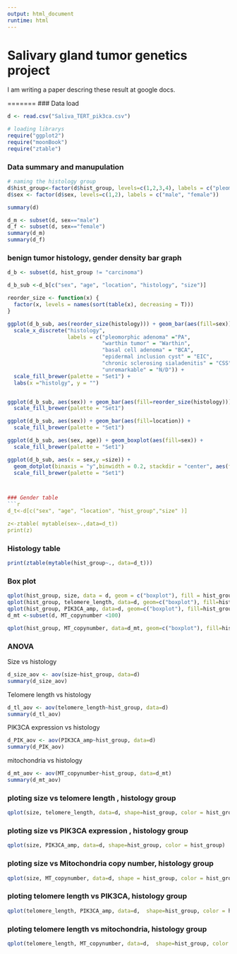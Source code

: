 ```yaml
---
output: html_document
runtime: html
---
```

# Salivary gland tumor genetics project

I am writing a paper descring these result at google docs.


=======
### Data load
```r
d <- read.csv("Saliva_TERT_pik3ca.csv")
```


```r
# loading librarys
require("ggplot2")
require("moonBook")
require("ztable")
```

### Data summary and manupulation
```r
# naming the histology group
d$hist_group<-factor(d$hist_group, levels=c(1,2,3,4), labels = c("pleomorphic adenoma", "warthin", "carcinoma", "etc")) 
d$sex <- factor(d$sex, levels=c(1,2), labels = c("male", "female")) 

summary(d)

d_m <- subset(d, sex=="male")
d_f <- subset(d, sex=="female")
summary(d_m)
summary(d_f)
```

### benign tumor histology, gender density bar graph
```r
d_b <- subset(d, hist_group != "carcinoma")

d_b_sub <-d_b[c("sex", "age", "location", "histology", "size")]

reorder_size <- function(x) {
  factor(x, levels = names(sort(table(x), decreasing = T)))
}

ggplot(d_b_sub, aes(reorder_size(histology))) + geom_bar(aes(fill=sex)) +
  scale_x_discrete("histology", 
                   labels = c("pleomorphic adenoma" ="PA", 
                              "warthin tumor" = "Warthin", 
                              "basal cell adenoma" = "BCA",
                              "epidermal inclusion cyst" = "EIC",
                              "chronic sclerosing sialadenitis" = "CSS",
                              "unremarkable" = "N/D")) + 
  scale_fill_brewer(palette = "Set1") +
  labs(x ="histolgy", y = "")


ggplot(d_b_sub, aes(sex)) + geom_bar(aes(fill=reorder_size(histology))) +
  scale_fill_brewer(palette = "Set1")

ggplot(d_b_sub, aes(sex)) + geom_bar(aes(fill=location)) +
  scale_fill_brewer(palette = "Set1")

ggplot(d_b_sub, aes(sex, age)) + geom_boxplot(aes(fill=sex)) + 
  scale_fill_brewer(palette = "Set1")

ggplot(d_b_sub, aes(x = sex,y =size)) + 
  geom_dotplot(binaxis = "y",binwidth = 0.2, stackdir = "center", aes(fill = sex)) +
  scale_fill_brewer(palette = "Set1")



### Gender table
```r
d_t<-d[c("sex", "age", "location", "hist_group","size" )]

z<-ztable( mytable(sex~.,data=d_t))
print(z)
```

### Histology table
```r
print(ztable(mytable(hist_group~., data=d_t)))
```


### Box plot
```r
qplot(hist_group, size, data = d, geom = c("boxplot"), fill = hist_group) # plotting the box plot for size
qplot(hist_group, telomere_length, data=d, geom=c("boxplot"), fill=hist_group) # plotting the box plot for telomere length
qplot(hist_group, PIK3CA_amp, data=d, geom=c("boxplot"), fill=hist_group) # plotting the box plot for PIK3CA expression
d_mt <-subset(d, MT_copynumber <100)

qplot(hist_group, MT_copynumber, data=d_mt, geom=c("boxplot"), fill=hist_group) # plotting the box plot for mitochondria copy number
```

### ANOVA
Size vs histology
```r
d_size_aov <- aov(size~hist_group, data=d)
summary(d_size_aov)
```

Telomere length vs histology
```r
d_tl_aov <- aov(telomere_length~hist_group, data=d)
summary(d_tl_aov)
```

PIK3CA expression vs histology
```r
d_PIK_aov <- aov(PIK3CA_amp~hist_group, data=d)
summary(d_PIK_aov)
```

mitochondria vs histology
```r
d_mt_aov <- aov(MT_copynumber~hist_group, data=d_mt)
summary(d_mt_aov)
```

### ploting size vs telomere length , histology group
```r
qplot(size, telomere_length, data=d, shape=hist_group, color = hist_group, ylim = c(0,120))
```

### ploting size vs PIK3CA expression , histology group
```r
qplot(size, PIK3CA_amp, data=d, shape=hist_group, color = hist_group)
```

### ploting size vs Mitochondria copy number, histology group
```r
qplot(size, MT_copynumber, data=d, shape = hist_group, color = hist_group, ylim = c(0,10))
```

### ploting telomere length vs PIK3CA, histology group
```r
qplot(telomere_length, PIK3CA_amp, data=d,  shape=hist_group, color = hist_group, xlim = c(0,120))
```

### ploting telomere length vs mitochondria, histology group
```r
qplot(telomere_length, MT_copynumber, data=d,  shape=hist_group, color = hist_group, xlim = c(0,120), ylim = c(0,9))
```
